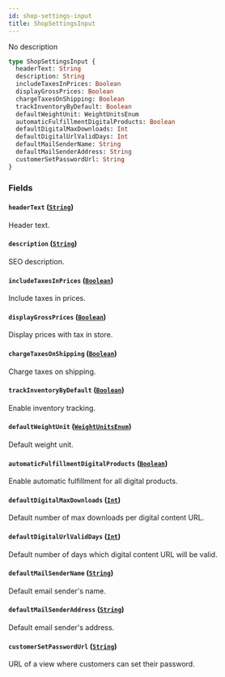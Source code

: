 ```yaml
---
id: shop-settings-input
title: ShopSettingsInput
---
```


No description

```graphql
type ShopSettingsInput {
  headerText: String
  description: String
  includeTaxesInPrices: Boolean
  displayGrossPrices: Boolean
  chargeTaxesOnShipping: Boolean
  trackInventoryByDefault: Boolean
  defaultWeightUnit: WeightUnitsEnum
  automaticFulfillmentDigitalProducts: Boolean
  defaultDigitalMaxDownloads: Int
  defaultDigitalUrlValidDays: Int
  defaultMailSenderName: String
  defaultMailSenderAddress: String
  customerSetPasswordUrl: String
}
```

### Fields

#### `headerText` ([`String`](/api-reference/scalars/string.mdx))

Header text.

#### `description` ([`String`](/api-reference/scalars/string.mdx))

SEO description.

#### `includeTaxesInPrices` ([`Boolean`](/api-reference/scalars/boolean.mdx))

Include taxes in prices.

#### `displayGrossPrices` ([`Boolean`](/api-reference/scalars/boolean.mdx))

Display prices with tax in store.

#### `chargeTaxesOnShipping` ([`Boolean`](/api-reference/scalars/boolean.mdx))

Charge taxes on shipping.

#### `trackInventoryByDefault` ([`Boolean`](/api-reference/scalars/boolean.mdx))

Enable inventory tracking.

#### `defaultWeightUnit` ([`WeightUnitsEnum`](/api-reference/enums/weight-units-enum.mdx))

Default weight unit.

#### `automaticFulfillmentDigitalProducts` ([`Boolean`](/api-reference/scalars/boolean.mdx))

Enable automatic fulfillment for all digital products.

#### `defaultDigitalMaxDownloads` ([`Int`](/api-reference/scalars/int.mdx))

Default number of max downloads per digital content URL.

#### `defaultDigitalUrlValidDays` ([`Int`](/api-reference/scalars/int.mdx))

Default number of days which digital content URL will be valid.

#### `defaultMailSenderName` ([`String`](/api-reference/scalars/string.mdx))

Default email sender's name.

#### `defaultMailSenderAddress` ([`String`](/api-reference/scalars/string.mdx))

Default email sender's address.

#### `customerSetPasswordUrl` ([`String`](/api-reference/scalars/string.mdx))

URL of a view where customers can set their password.
